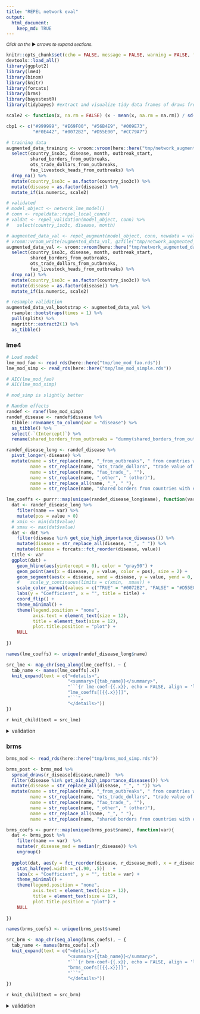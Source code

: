 ```yaml
---
title: "REPEL network eval"
output: 
  html_document:
    keep_md: TRUE
---
```


<small>_Click on the_ ▶ _︎arrows to expand sections._</small>


```r

knitr::opts_chunk$set(echo = FALSE, message = FALSE, warning = FALSE, fig.width = 7, fig.height = 5)
devtools::load_all()
library(ggplot2)
library(lme4)
library(binom)
library(knitr)
library(forcats)
library(brms)
library(bayestestR)
library(tidybayes) #extract and visualize tidy data frames of draws from posterior distributions of model variables, fits, and predictions from brms::brm

scale2 <- function(x, na.rm = FALSE) (x - mean(x, na.rm = na.rm)) / sd(x, na.rm)

cbp1 <- c("#999999", "#E69F00", "#56B4E9", "#009E73",
          "#F0E442", "#0072B2", "#D55E00", "#CC79A7")

# training data
augmented_data_training <- vroom::vroom(here::here("tmp/network_augmented_data.csv.gz"))  %>%
  select(country_iso3c, disease, month, outbreak_start,
         shared_borders_from_outbreaks,
         ots_trade_dollars_from_outbreaks,
         fao_livestock_heads_from_outbreaks) %>%
  drop_na() %>%
  mutate(country_iso3c = as.factor(country_iso3c)) %>%
  mutate(disease = as.factor(disease)) %>%
  mutate_if(is.numeric, scale2)

# validated
# model_object <- network_lme_model()
# conn <- repeldata::repel_local_conn()
# valdat <- repel_validation(model_object, conn) %>%
#   select(country_iso3c, disease, month)

# augmented_data_val <- repel_augment(model_object, conn, newdata = valdat)
# vroom::vroom_write(augmented_data_val, gzfile("tmp/network_augmented_data_val.csv.gz"))
augmented_data_val <- vroom::vroom(here::here("tmp/network_augmented_data_val.csv.gz"))  %>%
  select(country_iso3c, disease, month, outbreak_start,
         shared_borders_from_outbreaks,
         ots_trade_dollars_from_outbreaks,
         fao_livestock_heads_from_outbreaks) %>%
  drop_na() %>%
  mutate(country_iso3c = as.factor(country_iso3c)) %>%
  mutate(disease = as.factor(disease)) %>%
  mutate_if(is.numeric, scale2)

# resample validation
augmented_data_val_bootstrap <- augmented_data_val %>%
  rsample::bootstraps(times = 1) %>%
  pull(splits) %>%
  magrittr::extract2(1) %>%
  as_tibble()
```

### lme4
```r
# Load model
lme_mod_fao <- read_rds(here::here("tmp/lme_mod_fao.rds"))
lme_mod_simp <- read_rds(here::here("tmp/lme_mod_simple.rds"))

# AIC(lme_mod_fao)
# AIC(lme_mod_simp)

# mod_simp is slightly better
```

```r
# Random effects
randef <- ranef(lme_mod_simp)
randef_disease <- randef$disease %>%
  tibble::rownames_to_column(var = "disease") %>%
  as_tibble() %>% 
  select(-`(Intercept)`) %>% 
  rename(shared_borders_from_outbreaks = "dummy(shared_borders_from_outbreaks, \"TRUE\")")

randef_disease_long <- randef_disease %>%
  pivot_longer(-disease) %>% 
  mutate(name = str_replace(name, "_from_outbreaks", " from countries with existing outbreak"),
         name = str_replace(name, "ots_trade_dollars", "trade value of animal products"),
         name = str_replace(name, "fao_trade_", ""),
         name = str_replace(name, "_other", " (other)"),
         name = str_replace_all(name, "_", " "),
         name = str_replace(name, "shared borders from countries with existing outbreak", "shared borders with country with existing outbreak"))

lme_coeffs <- purrr::map(unique(randef_disease_long$name), function(var){
  dat <- randef_disease_long %>%
    filter(name == var) %>%
    mutate(pos = value > 0)
  # xmin <- min(dat$value)
  # xmax <- max(dat$value)
  dat <- dat %>% 
    filter(disease %in% get_oie_high_importance_diseases()) %>% 
    mutate(disease = str_replace_all(disease, "_", " ")) %>% 
    mutate(disease = forcats::fct_reorder(disease, value))
  title <- var
  ggplot(dat) +
    geom_hline(aes(yintercept = 0), color = "gray50") +
    geom_point(aes(x = disease, y = value, color = pos), size = 2) +
    geom_segment(aes(x = disease, xend = disease, y = value, yend = 0, color = pos)) +
    #    scale_y_continuous(limits = c(xmin,  xmax)) +
    scale_color_manual(values = c("TRUE" = "#0072B2", "FALSE" = "#D55E00")) +
    labs(y = "Coefficient", x = "", title = title) +
    coord_flip() +
    theme_minimal() +
    theme(legend.position = "none", 
          axis.text = element_text(size = 12), 
          title = element_text(size = 12),
          plot.title.position = "plot") +
    NULL
  
})

names(lme_coeffs) <- unique(randef_disease_long$name)

```


```r
src_lme <- map_chr(seq_along(lme_coeffs), ~ {
  tab_name <- names(lme_coeffs[.x])
  knit_expand(text = c("<details>",
                       "<summary>{{tab_name}}</summary>",
                       "```{r lme-coef-{{.x}}, echo = FALSE, align = 'left'}", 
                       "lme_coeffs[[{{.x}}]]",
                       "```",
                       "</details>"))
})

```

`r knit_child(text = src_lme)`

<details>
<summary>validation</summary>
```r
lme_predict <- augmented_data_val_bootstrap %>%
  mutate(outbreak_start_predicted = predict(lme_mod_simp, ., type = "response"))

# simple prediction versus actual
# lme_predict %>% 
#   mutate(outbreak_start_actual = as.numeric(outbreak_start)) %>% 
#   ggplot(aes(x = outbreak_start_predicted, outbreak_start_actual)) +
#   geom_point()

# get predicted outbreak start probability by condition - break into groups by forecasted probability
lme_predict_compressed <- lme_predict %>%
  select(country_iso3c, disease, shared_borders_from_outbreaks, ots_trade_dollars_from_outbreaks, starts_with("fao"), outbreak_start_predicted) %>%
  distinct() %>% 
  rename(outbreak_start_predict_prob = outbreak_start_predicted) %>% 
  mutate(outbreak_start_predict_prob_grp = cut_number(outbreak_start_predict_prob, n = 30)) %>% 
  group_by(outbreak_start_predict_prob_grp) %>% 
  mutate(outbreak_start_predict_prob_grp_median = median(outbreak_start_predict_prob)) %>% 
  ungroup()

# confirm we get the same prediction when conditions are the same
lme_predict_compressed %>% 
  group_by_at(vars(-outbreak_start_predict_prob)) %>%
  count() %>% 
  ungroup()  %>% 
  nrow() %>% 
  assertthat::are_equal(. , nrow(lme_predict_compressed))

# to get actual probability, bring in data from full dataset that applies to the given conditions
lme_binoms <- augmented_data_training %>%
  bind_rows(augmented_data_val) %>% 
  right_join(lme_predict_compressed) %>% 
  group_by(outbreak_start_predict_prob_grp) %>% 
  group_split() %>%
  purrr::map_dfr(., function(tw){
    binom <-  binom.confint(x = sum(tw$outbreak_start), n=nrow(tw), methods = "wilson")
    tw %>%
      distinct(outbreak_start_predict_prob_grp, outbreak_start_predict_prob_grp_median) %>%
      mutate(outbreak_start_actual_prob = binom$mean, outbreak_start_actual_low = binom$lower, outbreak_start_actual_upper = binom$upper)})

options(scipen = 999)
ggplot(lme_binoms, aes(x = outbreak_start_predict_prob_grp_median, y  = outbreak_start_actual_prob)) +
  geom_abline(color = "gray50") +
  geom_errorbar(aes(ymin = outbreak_start_actual_low, ymax = outbreak_start_actual_upper)) +
  geom_point(pch = 21,fill = "white") +
  scale_x_continuous(limits = c(0, max(lme_binoms$outbreak_start_actual_upper))) +
  scale_y_continuous(limits = c(0, max(lme_binoms$outbreak_start_actual_upper))) +
  labs(x = "Forecasted probability", y = "Actual probabilty", 
       caption = paste("Forecasted probilities are binned into", n_distinct(lme_binoms$outbreak_start_predict_prob_grp_median), "groups by distribution density.\nActual probabilities are  binomial probabilities and confidence intervals for actual outbreaks occurring within the forecasted interval")) +
  theme_minimal() +
  theme(legend.position = "none", 
        axis.text = element_text(size = 12), 
        title = element_text(size = 12),
        plot.title.position = "plot",
        plot.caption = element_text(hjust = 0)) +
  NULL

```
</details>

### brms
```r
brms_mod <- read_rds(here::here("tmp/brms_mod_simp.rds"))

brms_post <- brms_mod %>%
  spread_draws(r_disease[disease,name])  %>% 
  filter(disease %in% get_oie_high_importance_diseases()) %>% 
  mutate(disease = str_replace_all(disease, "_", " ")) %>% 
  mutate(name = str_replace(name, "_from_outbreaks", " from countries with existing outbreak"),
         name = str_replace(name, "ots_trade_dollars", "trade value of animal products"),
         name = str_replace(name, "fao_trade_", ""),
         name = str_replace(name, "_other", " (other)"),
         name = str_replace_all(name, "_", " "),
         name = str_replace(name, "shared borders from countries with existing outbreak", "shared borders with country with existing outbreak")) 

```


```r

brms_coefs <- purrr::map(unique(brms_post$name), function(var){
  dat <- brms_post %>%
    filter(name == var)  %>% 
    mutate(r_disease_med = median(r_disease)) %>% 
    ungroup()
  
  ggplot(dat, aes(y = fct_reorder(disease, r_disease_med), x = r_disease)) +
    stat_halfeye(.width = c(.90, .5))   +
    labs(x = "Coefficient", y = "", title = var) +
    theme_minimal() +
    theme(legend.position = "none", 
          axis.text = element_text(size = 12), 
          title = element_text(size = 12),
          plot.title.position = "plot") +
    NULL
  
})

names(brms_coefs) <- unique(brms_post$name)

```

```r
src_brm <- map_chr(seq_along(brms_coefs), ~ {
  tab_name <- names(brms_coefs[.x])
  knit_expand(text = c("<details>",
                       "<summary>{{tab_name}}</summary>",
                       "```{r brm-coef-{{.x}}, echo = FALSE, align = 'left'}", 
                       "brms_coefs[[{{.x}}]]",
                       "```",
                       "</details>"))
})

```
`r knit_child(text = src_brm)`


<details>
<summary>validation</summary>
```r

# tic()
# brms_predict <- split(augmented_data_val_bootstrap, (as.numeric(rownames(augmented_data_val_bootstrap))-1) %/% 5000) %>%   purrr::map_dfr(function(x){
#     fitted_draws(model = brms_mod, newdata = x, n = 100) %>%
#     summarize(estimate = mean(.value)) %>%
#     ungroup()
# })
# vroom::vroom_write(brms_predict, here::here("tmp/network_validation_brms_predict.csv.gz"))
# toc()


# predictions have randomness, multiple predicitons per condition, in separate groups. 
# get actual by condition, assign to multiple groups?
# or just get actual from validation set?
# going with latter option for now (ie not including training data in actual prob)

brms_predict <- vroom::vroom(here::here("tmp/network_validation_brms_predict.csv.gz"))  %>% 
  rename(outbreak_start_predict_prob = estimate) %>% 
  mutate(outbreak_start_predict_prob_grp = cut_number(outbreak_start_predict_prob, n = 30)) %>% 
  group_by(outbreak_start_predict_prob_grp) %>% 
  mutate(outbreak_start_predict_prob_grp_median = median(outbreak_start_predict_prob)) %>% 
  ungroup()


brms_binoms <- brms_predict %>%
  group_by(outbreak_start_predict_prob_grp) %>%
  group_split() %>%
  purrr::map_dfr(., function(tw){
    binom <-  binom.confint(x = sum(tw$outbreak_start), n=nrow(tw), methods = "wilson")
    tw %>%
      distinct(outbreak_start_predict_prob_grp, outbreak_start_predict_prob_grp_median) %>%
      mutate(outbreak_start_actual_prob = binom$mean, outbreak_start_actual_low = binom$lower, outbreak_start_actual_upper = binom$upper)})

options(scipen = 999)
ggplot(brms_binoms, aes(x = outbreak_start_predict_prob_grp_median, y  = outbreak_start_actual_prob)) +
  geom_abline(color = "gray50") +
  geom_errorbar(aes(ymin = outbreak_start_actual_low, ymax = outbreak_start_actual_upper), width = 0) +
  geom_point(pch = 21,fill = "white") +
  scale_x_continuous(limits = c(0, max(brms_binoms$outbreak_start_actual_upper))) +
  scale_y_continuous(limits = c(0, max(brms_binoms$outbreak_start_actual_upper))) +
  labs(x = "Forecasted probability", y = "Actual probabilty",
       caption = paste("Forecasted probilities are binned into", n_distinct(brms_binoms$outbreak_start_predict_prob_grp_median), "groups by distribution density.\nActual probabilities are  binomial probabilities and confidence intervals for actual outbreaks occurring within the forecasted interval")) +
  theme_minimal() +
  theme(legend.position = "none",
        axis.text = element_text(size = 12),
        title = element_text(size = 12),
        plot.title.position = "plot",
        plot.caption = element_text(hjust = 0)) +
  NULL


```
</details>
